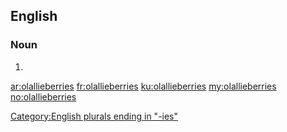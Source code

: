 ==English==

===Noun===
{{head|en|plural}}

# {{plural of|olallieberry|lang=en}}

[[Category:English plurals ending in "-ies"]]

[[ar:olallieberries]]
[[fr:olallieberries]]
[[ku:olallieberries]]
[[my:olallieberries]]
[[no:olallieberries]]
